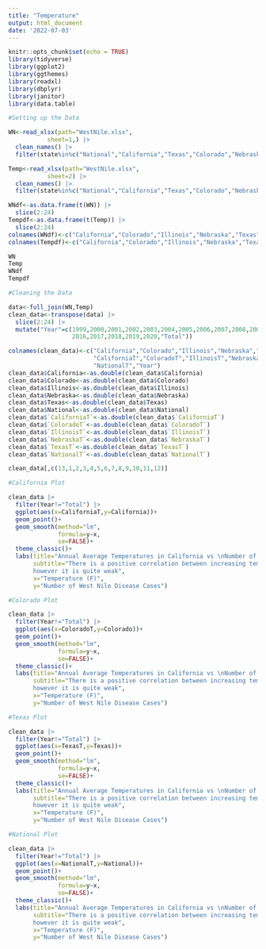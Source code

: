 ```yaml
---
title: "Temperature"
output: html_document
date: '2022-07-03'
---
```


```r
knitr::opts_chunk$set(echo = TRUE)
library(tidyverse)
library(ggplot2)
library(ggthemes)
library(readxl)
library(dbplyr)
library(janitor)
library(data.table)
```

```r
#Setting up the Data

WN<-read_xlsx(path="WestNile.xlsx",
           sheet=1,) |> 
  clean_names() |>
  filter(state%in%c("National","California","Texas","Colorado","Nebraska","Illinois"))

Temp<-read_xlsx(path="WestNile.xlsx",
           sheet=2) |> 
  clean_names() |> 
  filter(state%in%c("National","California","Texas","Colorado","Nebraska","Illinois"))

WNdf<-as.data.frame(t(WN)) |>
  slice(2:24)
Tempdf<-as.data.frame(t(Temp)) |> 
  slice(2:24)
colnames(WNdf)<-c("California","Colorado","Illinois","Nebraska","Texas","National")
colnames(Tempdf)<-c("California","Colorado","Illinois","Nebraska","Texas","National")

WN
Temp
WNdf
Tempdf
```

```r
#Cleaning the Data

data<-full_join(WN,Temp)
clean_data<-transpose(data) |> 
  slice(2:24) |> 
  mutate("Year"=c(1999,2000,2001,2002,2003,2004,2005,2006,2007,2008,2009,2010,2011,2012,2013,2014,2015,
                  2016,2017,2018,2019,2020,"Total"))

colnames(clean_data)<-c("California","Colorado","Illinois","Nebraska","Texas","National",
                        "CaliforniaT","ColoradoT","IllinoisT","NebraskaT","TexasT",
                        "NationalT","Year")
clean_data$California<-as.double(clean_data$California)
clean_data$Colorado<-as.double(clean_data$Colorado)
clean_data$Illinois<-as.double(clean_data$Illinois)
clean_data$Nebraska<-as.double(clean_data$Nebraska)
clean_data$Texas<-as.double(clean_data$Texas)
clean_data$National<-as.double(clean_data$National)
clean_data$`CaliforniaT`<-as.double(clean_data$`CaliforniaT`)
clean_data$`ColoradoT`<-as.double(clean_data$`ColoradoT`)
clean_data$`IllinoisT`<-as.double(clean_data$`IllinoisT`)
clean_data$`NebraskaT`<-as.double(clean_data$`NebraskaT`)
clean_data$`TexasT`<-as.double(clean_data$`TexasT`)
clean_data$`NationalT`<-as.double(clean_data$`NationalT`)

clean_data[,c(13,1,2,3,4,5,6,7,8,9,10,11,12)] 
```

```r
#California Plot

clean_data |>  
  filter(Year!="Total") |> 
  ggplot(aes(x=CaliforniaT,y=California))+
  geom_point()+
  geom_smooth(method="lm",
              formula=y~x,
              se=FALSE)+
  theme_classic()+
  labs(title="Annual Average Temperatures in California vs \nNumber of West Nile Cases in California",
       subtitle="There is a positive correlation between increasing temeprature and higher case numbers\n
       however it is quite weak",
       x="Temperature (F)",
       y="Number of West Nile Disease Cases")
```
```r
#Colorado Plot

clean_data |>  
  filter(Year!="Total") |> 
  ggplot(aes(x=ColoradoT,y=Colorado))+
  geom_point()+
  geom_smooth(method="lm",
              formula=y~x,
              se=FALSE)+
  theme_classic()+
  labs(title="Annual Average Temperatures in California vs \nNumber of West Nile Cases in California",
       subtitle="There is a positive correlation between increasing temeprature and higher case numbers\n
       however it is quite weak",
       x="Temperature (F)",
       y="Number of West Nile Disease Cases")
```
```r
#Texas Plot

clean_data |>  
  filter(Year!="Total") |> 
  ggplot(aes(x=TexasT,y=Texas))+
  geom_point()+
  geom_smooth(method="lm",
              formula=y~x,
              se=FALSE)+
  theme_classic()+
  labs(title="Annual Average Temperatures in California vs \nNumber of West Nile Cases in California",
       subtitle="There is a positive correlation between increasing temeprature and higher case numbers\n
       however it is quite weak",
       x="Temperature (F)",
       y="Number of West Nile Disease Cases")
```
```r
#National Plot

clean_data |>  
  filter(Year!="Total") |> 
  ggplot(aes(x=NationalT,y=National))+
  geom_point()+
  geom_smooth(method="lm",
              formula=y~x,
              se=FALSE)+
  theme_classic()+
  labs(title="Annual Average Temperatures in California vs \nNumber of West Nile Cases in California",
       subtitle="There is a positive correlation between increasing temeprature and higher case numbers\n
       however it is quite weak",
       x="Temperature (F)",
       y="Number of West Nile Disease Cases")
```

